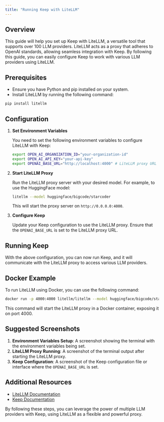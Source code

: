 ```yaml
---
title: "Running Keep with LiteLLM"
---
```


## Overview

This guide will help you set up Keep with LiteLLM, a versatile tool that supports over 100 LLM providers. LiteLLM acts as a proxy that adheres to OpenAI standards, allowing seamless integration with Keep. By following this guide, you can easily configure Keep to work with various LLM providers using LiteLLM.

## Prerequisites

- Ensure you have Python and pip installed on your system.
- Install LiteLLM by running the following command:

```bash
pip install litellm
```

## Configuration

1. **Set Environment Variables**

   You need to set the following environment variables to configure LiteLLM with Keep:

   ```bash
   export OPEN_AI_ORGANIZATION_ID="your-organization-id"
   export OPEN_AI_API_KEY="your-api-key"
   export OPENAI_BASE_URL="http://localhost:4000" # LiteLLM proxy URL
   ```

2. **Start LiteLLM Proxy**

   Run the LiteLLM proxy server with your desired model. For example, to use the HuggingFace model:

   ```bash
   litellm --model huggingface/bigcode/starcoder
   ```

   This will start the proxy server on `http://0.0.0.0:4000`.

3. **Configure Keep**

   Update your Keep configuration to use the LiteLLM proxy. Ensure that the `OPENAI_BASE_URL` is set to the LiteLLM proxy URL.

## Running Keep

With the above configuration, you can now run Keep, and it will communicate with the LiteLLM proxy to access various LLM providers.

## Docker Example

To run LiteLLM using Docker, you can use the following command:

```bash
docker run -p 4000:4000 litellm/litellm --model huggingface/bigcode/starcoder
```

This command will start the LiteLLM proxy in a Docker container, exposing it on port 4000.

## Suggested Screenshots

1. **Environment Variables Setup**: A screenshot showing the terminal with the environment variables being set.
2. **LiteLLM Proxy Running**: A screenshot of the terminal output after starting the LiteLLM proxy.
3. **Keep Configuration**: A screenshot of the Keep configuration file or interface where the `OPENAI_BASE_URL` is set.

## Additional Resources

- [LiteLLM Documentation](https://docs.litellm.ai/)
- [Keep Documentation](https://your-keep-docs-url)

By following these steps, you can leverage the power of multiple LLM providers with Keep, using LiteLLM as a flexible and powerful proxy.
